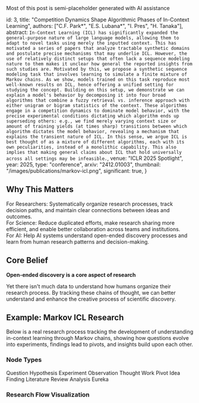 
<div className="not-prose">
  <WarningCard>
    Most of this post is semi-placeholder generated with AI assistance
  </WarningCard>
</div>

  id: 3,
  title: "Competition Dynamics Shape Algorithmic Phases of In-Context Learning",
  authors: ["C.F. Park*", "E.S. Lubana*", "I. Pres", "H. Tanaka"],
  abstract: `In-Context Learning (ICL) has significantly expanded the general-purpose nature of large language models, allowing them to adapt to novel tasks using merely the inputted context. This has motivated a series of papers that analyze tractable synthetic domains and postulate precise mechanisms that may underlie ICL. However, the use of relatively distinct setups that often lack a sequence modeling nature to them makes it unclear how general the reported insights from such studies are. Motivated by this, we propose a synthetic sequence modeling task that involves learning to simulate a finite mixture of Markov chains. As we show, models trained on this task reproduce most well-known results on ICL, hence offering a unified setting for studying the concept. Building on this setup, we demonstrate we can explain a model's behavior by decomposing it into four broad algorithms that combine a fuzzy retrieval vs. inference approach with either unigram or bigram statistics of the context. These algorithms engage in a competition dynamics to dominate model behavior, with the precise experimental conditions dictating which algorithm ends up superseding others: e.g., we find merely varying context size or amount of training yields (at times sharp) transitions between which algorithm dictates the model behavior, revealing a mechanism that explains the transient nature of ICL. In this sense, we argue ICL is best thought of as a mixture of different algorithms, each with its own peculiarities, instead of a monolithic capability. This also implies that making general claims about ICL that hold universally across all settings may be infeasible.`,
  venue: "ICLR 2025 Spotlight",
  year: 2025,
  type: "conference",
  arxiv: "2412.01003",
  thumbnail: "/images/publications/markov-icl.png",
  significant: true,
}

## Why This Matters

<div className="space-y-2 text-sm mb-6">
  <div className="flex gap-3">
    <Target className="h-4 w-4 text-primary mt-0.5 flex-shrink-0" />
    <div>
      <span className="font-medium">For Researchers:</span> Systematically organize research processes, track decision paths, and maintain clear connections between ideas and outcomes.
    </div>
  </div>
  <div className="flex gap-3">
    <Users className="h-4 w-4 text-primary mt-0.5 flex-shrink-0" />
    <div>
      <span className="font-medium">For Science:</span> Reduce duplicated efforts, make research sharing more efficient, and enable better collaboration across teams and institutions.
    </div>
  </div>
  <div className="flex gap-3">
    <Sparkles className="h-4 w-4 text-primary mt-0.5 flex-shrink-0" />
    <div>
      <span className="font-medium">For AI:</span> Help AI systems understand open-ended discovery processes and learn from human research patterns and decision-making.
    </div>
  </div>
</div>

## Core Belief

**Open-ended discovery is a core aspect of research**

Yet there isn't much data to understand how humans organize their research process. 
By tracking these chains of thought, we can better understand and enhance the creative process of scientific discovery.

## Example: Markov ICL Research

Below is a real research process tracking the development of understanding in-context learning through Markov chains, 
showing how questions evolve into experiments, findings lead to pivots, and insights build upon each other.

<div className="my-4 not-prose">
  <PublicationCard publication={markovICLPublication} />
</div>

### Node Types

<div className="flex flex-wrap gap-1.5 text-xs mb-4">
  <Badge variant="outline" className="text-purple-600 border-purple-500/50">Question</Badge>
  <Badge variant="outline" className="text-pink-600 border-pink-500/50">Hypothesis</Badge>
  <Badge variant="outline" className="text-blue-600 border-blue-500/50">Experiment</Badge>
  <Badge variant="outline" className="text-green-600 border-green-500/50">Observation</Badge>
  <Badge variant="outline" className="text-yellow-600 border-yellow-500/50">Thought</Badge>
  <Badge variant="outline" className="text-orange-600 border-orange-500/50">Work</Badge>
  <Badge variant="outline" className="text-red-600 border-red-500/50">Pivot</Badge>
  <Badge variant="outline" className="text-cyan-600 border-cyan-500/50">Idea</Badge>
  <Badge variant="outline" className="text-amber-600 border-amber-500/50">Finding</Badge>
  <Badge variant="outline" className="text-indigo-600 border-indigo-500/50">Literature Review</Badge>
  <Badge variant="outline" className="text-teal-600 border-teal-500/50">Analysis</Badge>
  <Badge variant="outline" className="text-rose-600 border-rose-500/50">Eureka</Badge>
</div>

### Research Flow Visualization

<ResearchFlow />